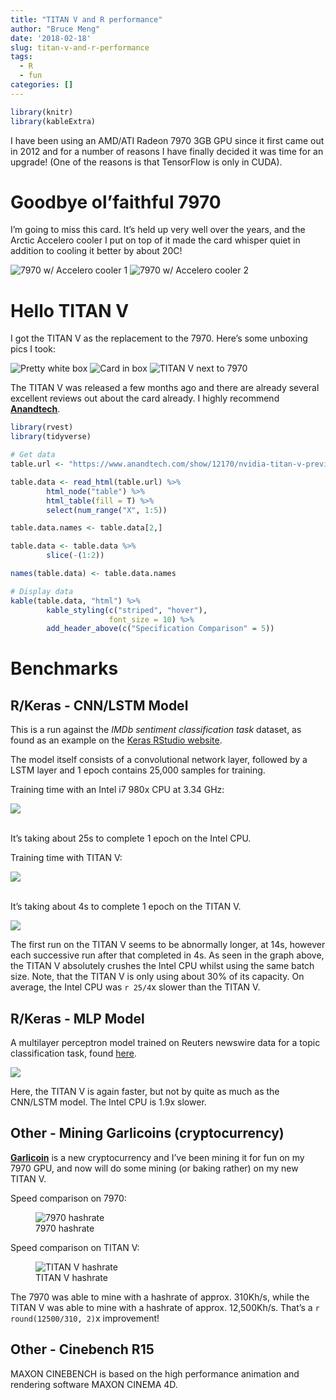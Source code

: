 ```yaml
---
title: "TITAN V and R performance"
author: "Bruce Meng"
date: '2018-02-18'
slug: titan-v-and-r-performance
tags:
  - R
  - fun
categories: []
---
```


```r
library(knitr)
library(kableExtra)
```

I have been using an AMD/ATI Radeon 7970 3GB GPU since it first came out in 2012 and for a number of reasons I have finally decided it was time for an upgrade! (One of the reasons is that TensorFlow is only in CUDA). 

# Goodbye ol'faithful 7970

I'm going to miss this card. It's held up very well over the years, and the Arctic Accelero cooler I put on top of it made the card whisper quiet in addition to cooling it better by about 20C!

![7970 w/ Accelero cooler 1](/img/titan.v/IMG_20180220_144236.jpg)
![7970 w/ Accelero cooler 2](/img/titan.v/IMG_20180220_144040.jpg)

# Hello TITAN V

I got the TITAN V as the replacement to the 7970. Here's some unboxing pics I took:

![Pretty white box](/img/titan.v/IMG_20180220_141246.jpg)
![Card in box](/img/titan.v/IMG_20180220_141408.jpg)
![TITAN V next to 7970](/img/titan.v/IMG_20180220_145232.jpg)

The TITAN V was released a few months ago and there are already several excellent reviews out about the card already. I highly recommend **[Anandtech](https://www.anandtech.com/show/12170/nvidia-titan-v-preview-titanomachy)**.

```r
library(rvest)
library(tidyverse)

# Get data
table.url <- "https://www.anandtech.com/show/12170/nvidia-titan-v-preview-titanomachy"

table.data <- read_html(table.url) %>%
        html_node("table") %>%
        html_table(fill = T) %>%
        select(num_range("X", 1:5))

table.data.names <- table.data[2,]

table.data <- table.data %>%
        slice(-(1:2))

names(table.data) <- table.data.names

# Display data
kable(table.data, "html") %>%
        kable_styling(c("striped", "hover"),
                      font_size = 10) %>%
        add_header_above(c("Specification Comparison" = 5))

```

# Benchmarks

## R/Keras - CNN/LSTM Model

This is a run against the *IMDb sentiment classification task* dataset, as found as an example on the [Keras RStudio website](https://keras.rstudio.com/articles/examples/imdb_cnn_lstm.html).

The model itself consists of a convolutional network layer, followed by a LSTM layer and 1 epoch contains 25,000 samples for training.

Training time with an Intel i7 980x CPU at 3.34 GHz:

![](/img/tf.cpu.gif)

<br>
It's taking about 25s to complete 1 epoch on the Intel CPU.


Training time with TITAN V:

![](/img/tf.gpu.gif)

<br>
It's taking about 4s to complete 1 epoch on the TITAN V.

![](/img/bench1.plot.png)

The first run on the TITAN V seems to be abnormally longer, at 14s, however each successive run after that completed in 4s. As seen in the graph above, the TITAN V absolutely crushes the Intel CPU whilst using the same batch size. Note, that the TITAN V is only using about 30% of its capacity.  On average, the Intel CPU was `r 25/4`x slower than the TITAN V.

## R/Keras - MLP Model

A multilayer perceptron model trained on Reuters newswire data for a topic classification task, found [here](https://keras.rstudio.com/articles/examples/reuters_mlp.html).


![](/img/bench2.plot.png)

Here, the TITAN V is again faster, but not by quite as much as the CNN/LSTM model. The Intel CPU is 1.9x slower.

## Other - Mining Garlicoins (cryptocurrency)

**[Garlicoin](https://garlicoin.io/)** is a new cryptocurrency and I've been mining it for fun on my 7970 GPU, and now will do some mining (or baking rather) on my new TITAN V.

Speed comparison on 7970:


![7970 hashrate](/img/grlc.amd.gif)



Speed comparison on TITAN V:


![TITAN V hashrate](/img/grlc.nvda.gif)

The 7970 was able to mine with a hashrate of approx. 310Kh/s, while the TITAN V was able to mine with a hashrate of approx. 12,500Kh/s. That's a `r round(12500/310, 2)`x improvement!

## Other - Cinebench R15

MAXON CINEBENCH is based on the high performance animation and rendering software MAXON CINEMA 4D.
